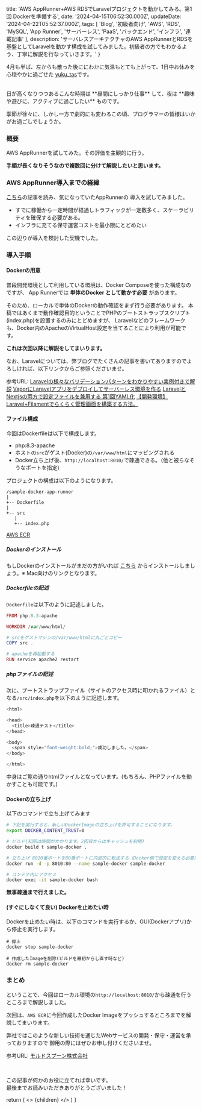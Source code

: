 
  title: 'AWS AppRunner+AWS RDSでLaravelプロジェクトを動かしてみる。第1回 Dockerを準備する',
  date: '2024-04-15T06:52:30.000Z',
  updateDate: '2024-04-22T05:52:37.000Z',
  tags: [
    'Blog',
    '初級者向け',
    'AWS',
    'RDS',
    'MySQL',
    'App Runner',
    'サーバーレス',
    'PaaS',
    'バックエンド',
    'インフラ',
    '連載記事'
  ],
  description: 'サーバレスアーキテクチャのAWS AppRunnerとRDSを基盤としてLaravelを動かす構成を試してみました。初級者の方でもわかるよう、丁寧に解説を行なっていきます。'
}

4月も半ば、左からも散った後ににわかに気温もとても上がって、1日中お休みを心穏やかに過ごせた [yuku_tas](https://twitter.com/yuku_tas)です。

<br />
日が高くなりつつあるこんな時期は **昼間にしっかり仕事** して、夜は **趣味や遊びに、アクティブに過ごしたい** ものです。

季節が徐々に、しかし一方で劇的にも変わるこの頃、プログラマーの皆様はいかがお過ごしでしょうか。

### 概要

AWS AppRunnerを試してみた。その評価を主観的に行う。

**手順が長くなりそうなので複数回に分けて解説したいと思います。**

### AWS AppRunner導入までの経緯

[こちら](https://aws.amazon.com/jp/blogs/news/app-runner-case-study-by-peraichi/)の記事を読み、気になっていたAppRunnerの
導入を試してみました。

- すでに稼働から一定時間が経過しトラフィックが一定数多く、スケーラビリティを確保する必要がある。
- インフラに充てる保守運営コストを最小限にとどめたい

この辺りが導入を検討した契機でした。

### 導入手順

#### Dockerの用意

普段開発環境として利用している環境は、Docker Composeを使った構成なのですが、
App Runnerでは **単体のDocker として動かす必要** があります。

そのため、ローカルで単体のDockerの動作確認をまず行う必要があります。
本稿ではあくまで動作確認目的ということでPHPのブートストラップスクリプト(index.php)を設置するのみにとどめますが、
<span className="hoso">Laravelなどのフレームワークも、Docker内のApacheのVirtualHost設定を当てることにより利用が可能</span>です。

**これは次回以降に解説をしてまいります。**

なお、Laravelについては、弊ブログでたくさんの記事を書いてありますのでよろしければ、以下リンクからご参照くださいませ。

参考URL:
[Laravelの様々なバリデーションパターンをわかりやすい実例付きで解説](https://moldspoon.jp/blog/posts/laravel-validation-patterns)
[VaporにLaravelアプリをデプロイしてサーバーレス環境を作る](https://moldspoon.jp/blog/posts/deploy-to-laravel-vapor)
[LaravelとNextjsの両方で設定ファイルを兼用する 第1回YAML化](https://moldspoon.jp/blog/posts/yaml-file-using-both-laravel-and-nextjs)
[【開発環境】Laravel+Filamentでらくらく管理画面を構築する方法。](https://moldspoon.jp/blog/posts/how-to-start-laravel-filament)

#### ファイル構成

今回はDockerfileは以下で構成します。

- php:8.3-apache
- ホストの`src`がゲスト(Docker)の`/var/www/html`にマッピングされる
- Docker立ち上げ後、`http://localhost:8010/`で疎通できる。（他と被らなそうなポートを指定）

プロジェクトの構成は以下のようになります。

```
/sample-docker-app-runner
|
+-- Dockerfile
|
+-- src
   |
   +-- index.php
```


[AWS ECR](https://us-east-1.console.aws.amazon.com/ecr/home?region=us-east-1#)

##### Dockerのインストール

もしDockerのインストールがまだの方がいれば
[こちら](https://docs.docker.com/desktop/install/mac-install/)
からインストールしましょう。※ Mac向けのリンクとなります。

##### Dockerfileの記述

`Dockerfile`は以下のように記述しました。

<CodeBlockTitle title="Dockerfile" />

```php
FROM php:8.3-apache

WORKDIR /var/www/html/

# srcをゲストマシンの/var/www/htmlに丸ごとコピー
COPY src .

# apacheを再起動する
RUN service apache2 restart
```

##### phpファイルの記述

次に、ブートストラップファイル（サイトのアクセス時に叩かれるファイル）となる`/src/index.php`を以下のように記述します。

<CodeBlockTitle title="src/index.php" />

```php
<html>

<head>
  <title>疎通テスト</title>
</head>

<body>
  <span style="font-weight:bold;">成功しました。</span>
</body>

</html>
```

中身はご覧の通りhtmlファイルとなっています。(もちろん、PHPファイルを動かすことも可能です。)

#### Dockerの立ち上げ

以下のコマンドで立ち上げてみます

```bash
# 下記を実行すると、新しいDockerImageの立ち上げを許可することになります。
export DOCKER_CONTENT_TRUST=0

# ビルド(初回は時間がかかります。2回目からはキャッシュを利用)
docker build t sample-docker .

# 立ち上げ 8010番ポートを80番ポートに内部的に転送する（Docker側で設定を変える必要はなし）
docker run -d -p 8010:80 --name sample-docker sample-docker

# コンテナ内にアクセス
docker exec -it sample-docker bash
```

<MdxImage month="202404" image="ar2.png" isHalf={true}/>

**無事疎通まで行えました。**

#### (すぐにしなくて良い) Dockerを止めたい時

Dockerを止めたい時は、以下のコマンドを実行するか、GUI(Dockerアプリ)から停止を実行します。

```
# 停止
docker stop sample-docker

# 作成したImageを削除(ビルドを最初からし直す時など)
docker rm sample-docker
```

<MdxImage month="202404" image="ar1.png" isHalf={true}/>

### まとめ

ということで、今回はローカル環境の`http://localhost:8010/`から疎通を行うところまで解説しました。

次回は、`AWS ECR`に今回作成したDocker Imageをプッシュするところまでを解説してまいります。

弊社ではこのような新しい技術を通じたWebサービスの開発・保守・運営を承っておりますので
御用の際にはぜひお申し付けくださいませ。

参考URL: [モルドスプーン株式会社](https://moldspoon.jp/)

<br />

この記事が何かのお役に立てれば幸いです。<br />
最後までお読みいただきありがとうございました！

  return (
    <Layout meta={meta}>
      <>
        {children}
      </>
    </Layout>
  )
}

